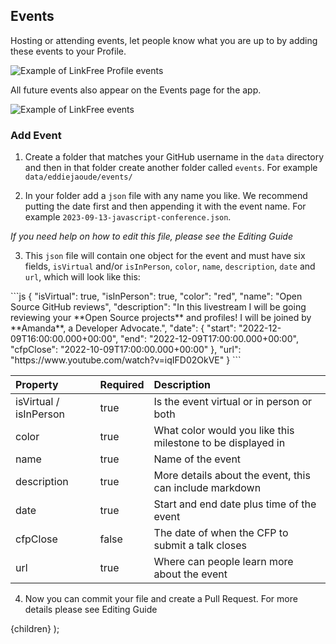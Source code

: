
## Events

Hosting or attending events, let people know what you are up to by adding these events to your Profile.

![Example of LinkFree Profile events](https://user-images.githubusercontent.com/624760/209358132-0a3e20a8-a996-4a9f-b9c3-90d3056d2cf3.png)

All future events also appear on the Events page for the app.

![Example of LinkFree events](https://user-images.githubusercontent.com/624760/209358117-84f3d893-065e-4ff3-a5e7-6533752306c5.png)

### Add Event

1. Create a folder that matches your GitHub username in the `data` directory and then in that folder create another folder called `events`. For example `data/eddiejaoude/events/`

2. In your folder add a `json` file with any name you like. We recommend putting the date first and then appending it with the event name. For example `2023-09-13-javascript-conference.json`.

_If you need help on how to edit this file, please see the <Link href="/docs/how-to-guides/editing">Editing Guide</Link>_

3. This `json` file will contain one object for the event and must have six fields, `isVirtual` and/or `isInPerson`, `color`, `name`, `description`, `date` and `url`, which will look like this:

<ClipboardCopy>
```js
{
  "isVirtual": true,
  "isInPerson": true,
  "color": "red",
  "name": "Open Source GitHub reviews",
  "description": "In this livestream I will be going reviewing your **Open Source projects** and profiles! I will be joined by **Amanda**, a Developer Advocate.",
  "date": {
    "start": "2022-12-09T16:00:00.000+00:00",
    "end": "2022-12-09T17:00:00.000+00:00",
    "cfpClose": "2022-10-09T17:00:00.000+00:00"
  },
  "url": "https://www.youtube.com/watch?v=iqIFD02OkVE"
}
```
</ClipboardCopy>

| Property               | Required | Description                                                 |
| :--------------------- | :------- | :---------------------------------------------------------- |
| isVirtual / isInPerson | true     | Is the event virtual or in person or both                   |
| color                  | true     | What color would you like this milestone to be displayed in |
| name                   | true     | Name of the event                                           |
| description            | true     | More details about the event, this can include markdown     |
| date                   | true     | Start and end date plus time of the event                   |
| cfpClose               | false    | The date of when the CFP to submit a talk closes            |
| url                    | true     | Where can people learn more about the event                 |

4. Now you can commit your file and create a Pull Request. For more details please see <Link href="/docs/how-to-guides/editing">Editing Guide</Link>

  <DocsLayout title="LinkFree Events Documentation">{children}</DocsLayout>
);

